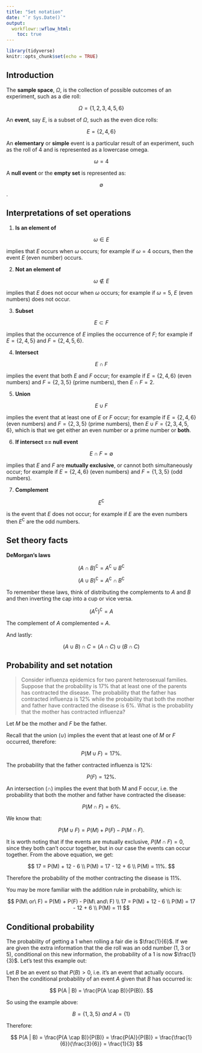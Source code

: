 ```yaml
---
title: "Set notation"
date: "`r Sys.Date()`"
output:
  workflowr::wflow_html:
    toc: true
---
```


```r
library(tidyverse)
knitr::opts_chunk$set(echo = TRUE)
```

## Introduction

The **sample space**, $\Omega$, is the collection of possible outcomes of an
experiment, such as a die roll:

$$ \Omega = \{1, 2, 3, 4, 5, 6\} $$

An **event**, say $E$, is a subset of $\Omega$, such as the even dice rolls:

$$ E = \{2, 4, 6\} $$

An **elementary** or **simple** event is a particular result of an experiment,
such as the roll of 4 and is represented as a lowercase omega.

$$ \omega = 4 $$

A **null event** or the **empty set** is represented as:

$$ \emptyset $$.

## Interpretations of set operations

1. **Is an element of**

$$ \omega \in E $$

implies that $E$ occurs when $\omega$ occurs; for example if $\omega = 4$
occurs, then the event $E$ (even number) occurs.

2. **Not an element of**

$$ \omega \not \in E $$

implies that $E$ does not occur when $\omega$ occurs; for example if $\omega =
5$, $E$ (even numbers) does not occur.

3. **Subset**

$$ E \subset F $$

implies that the occurrence of $E$ implies the occurrence of $F$; for example if
$E = \{2, 4, 5\}$ and $F = \{2, 4, 5, 6\}$.

4. **Intersect**

$$ E \cap F $$

implies the event that both $E$ and $F$ occur; for example if $E = \{2, 4, 6\}$
(even numbers) and $F = \{2, 3, 5\}$ (prime numbers), then $E \cap F = 2$.

5. **Union**

$$ E \cup F $$

implies the event that at least one of $E$ or $F$ occur; for example if $E =
\{2, 4, 6\}$ (even numbers) and $F = \{2, 3, 5\}$ (prime numbers), then $E \cup
F = \{2, 3, 4, 5, 6\}$, which is that we get either an even number or a prime
number or **both**.

6. **If intersect == null event**

$$ E \cap F = \emptyset $$

implies that $E$ and $F$ are **mutually exclusive**, or cannot both
simultaneously occur; for example if $E = \{2, 4, 6\}$ (even numbers) and $F =
\{1, 3, 5\}$ (odd numbers).

7. **Complement**

$$ E^\complement $$

is the event that $E$ does not occur; for example if $E$ are the even numbers
then $E^\complement$ are the odd numbers.

## Set theory facts

**DeMorgan's laws**

$$ (A \cap B)^\complement = A^\complement \cup B^\complement$$

$$ (A \cup B)^\complement = A^\complement \cap B^\complement$$

To remember these laws, think of distributing the complements to $A$ and $B$ and
then inverting the cap into a cup or vice versa.

$$ (A^\complement)^\complement = A $$

The complement of $A$ complemented = $A$.

And lastly:

$$ (A \cup B) \cap C = (A \cap C) \cup (B \cap C) $$

## Probability and set notation

>Consider influenza epidemics for two parent heterosexual families. Suppose that
the probability is 17% that at least one of the parents has contracted the
disease. The probability that the father has contracted influenza is 12% while
the probability that both the mother and father have contracted the disease is
6%. What is the probability that the mother has contracted influenza?

Let $M$ be the mother and $F$ be the father.

Recall that the union ($\cup$) implies the event that at least one of $M$ or $F$
occurred, therefore:

$$ P(M \cup F) = 17\%. $$

The probability that the father contracted influenza is 12%:

$$ P(F) = 12\%. $$

An intersection ($\cap$) implies the event that both M and F occur, i.e. the
probability that both the mother and father have contracted the disease:

$$ P(M \cap F) = 6\%. $$

We know that:

$$ P(M \cup F) = P(M) + P(F) - P(M \cap F).$$

It is worth noting that if the events are mutually exclusive, $P(M \cap F) = 0$,
since they both can't occur together, but in our case the events can occur
together. From the above equation, we get:

$$
17 = P(M) + 12 - 6 \\
P(M) = 17 - 12 + 6 \\
P(M) = 11%.
$$

Therefore the probability of the mother contracting the disease is 11%.

You may be more familiar with the addition rule in probability, which is:

$$
P(M\ or\ F) = P(M) + P(F) - P(M\ and\ F) \\
17 = P(M) + 12 - 6 \\
P(M) = 17 - 12 + 6 \\
P(M) = 11
$$

## Conditional probability

The probability of getting a 1 when rolling a fair die is $\frac{1}{6}$. If we
are given the extra information that the die roll was an odd number (1, 3 or 5),
conditional on this new information, the probability of a 1 is now
$\frac{1}{3}$. Let's test this example out:

Let $B$ be an event so that $P(B) > 0$, i.e. it's an event that actually occurs.
Then the conditional probability of an event $A$ given that $B$ has occurred is:

$$ P(A | B) = \frac{P(A \cap B)}{P(B)}. $$

So using the example above:

$$ B = \{1, 3, 5\}\ and\ A = \{1\} $$

Therefore:

$$ P(A | B) = \frac{P(A \cap B)}{P(B)} = \frac{P(A)}{P(B)} = \frac{\frac{1}{6}}{\frac{3}{6}} = \frac{1}{3} $$
